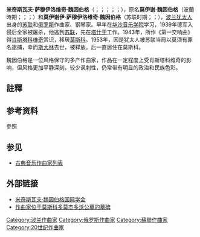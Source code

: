 {{noteTA
|G1=Music
|T=zh-cn:米奇斯瓦夫·魏因伯格; zh-tw:米奇斯瓦夫·范貝格; zh-hk:米奇斯瓦夫·韋恩堡
|1=zh-cn:魏因伯格; zh-tw:范貝格; zh-hk:韋恩堡
}}

{{Infobox classical
| 中文名       = 魏因伯格
| 画像         = Vainberg_photo.gif 
| 附注         =      
| 原文名       = Mieczysław Weinberg
| 国别         = 波兰→苏联→俄罗斯
| 出生名       = 莫伊谢·魏因伯格
| 出生日期     = {{birth date|1919|12|8}}
| 出生地       = {{flag|Second Polish Republic|1919|name=波兰}}[[华沙|华沙]]
| 逝世日期     = {{death date and age|1996|2|26|1919|12|8}}
| 逝世地       = {{flag|Russia}}[[莫斯科|莫斯科]]
| 所属时期     = 20世纪
| 所属乐派     =  
| 擅长作品类型 = 管弦乐，室内乐
| 代表作       = 22首交響曲，4首室樂交響曲，2首小交響曲，17首弦乐四重奏，6套歌劇，至少7首協奏曲
| 师从         = [[席曼诺夫斯基|席曼诺夫斯基]]
| 学生         = 
| 官方网站     = 
}}

'''米奇斯瓦夫·萨穆伊洛维奇·魏因伯格'''（{{lang-ru|Мечи́слав Самуи́лович Ва́йнберг|link=yes}}；{{lang-pl|Mieczysław Samuiłowicz Wajnberg}}；{{lang-yi|מעטשיסלאַװ סאַמואילאָװיטש װײַנבערג}}；{{lang-he|מייצ'יסלב סמואילוביץ' ויינברג}}；{{lang-de|Mieczysław Samuilowitsch Weinberg|link=yes}}{{NoteTag|在英文中，有很多时候被拼写为{{lang|en|Mieczysław Weinberg}}，名和姓回归了各自原本语言（波兰语和德语）的书面形式。}}；{{bd|1919年|12月8日|1996年|2月26日}}），原名'''莫伊谢·魏因伯格'''（波蘭時期；{{lang-pl|Mojsze Wajnberg|link=no}}；{{lang-yi|משה װײַנבערג|link=no}}；{{lang-ru|Мо́йше Ва́йнберг}}）和'''莫伊谢伊·萨穆伊洛维奇·魏因伯格'''（苏联时期；{{lang-ru|Моисе́й Самуи́лович Ва́йнберг}}；{{lang-pl|Moisiej Samuiłowicz Wajnberg|link=no}}），[[波兰犹太人历史|波兰犹太人]]出身的[[苏联|苏联]]和[[俄罗斯|俄罗斯]]作曲家、钢琴家。早年在[[华沙音乐学院|华沙音乐学院]]学习，1939年德军入侵后全家被屠杀，他逃到[[苏联|苏联]]，先在[[塔什干|塔什干]]工作。1943年，所作《第一交响曲》得[[肖斯塔科维奇|肖斯塔科维奇]]赏识，移居[[莫斯科|莫斯科]]。1953年，因是犹太人被苏联当局以莫须有罪名逮捕，幸而[[斯大林|斯大林]]去世，被释放。后一直居住在莫斯科。

魏因伯格是一位风格保守的多产作曲家，作品在一定程度上受肖斯塔科维奇的影响，但风格更加平静深刻，较少讽刺性，仍常带有明显的政治和民族色彩。

== 註釋 ==
{{NoteFoot}}

== 参考资料 ==
;參照
{{Reflist}}

== 参见 ==
{{portal|古典音樂}}
* [[古典音乐作曲家列表|古典音乐作曲家列表]]

== 外部链接 ==
* [http://www.weinbergsociety.com 米奇斯瓦夫·魏因伯格国际学会] {{Wayback|url=http://www.weinbergsociety.com/ |date=20210218090134 }}
* [http://bozaboza.narod.ru/vaynberg.html 作曲家位于莫斯科多莫杰多沃公墓的墓碑] {{Wayback|url=http://bozaboza.narod.ru/vaynberg.html |date=20200926092556 }}

{{Authority control}}

{{DEFAULTSORT:Weinberg, Mieczyslaw}}
[[Category:波兰作曲家|Category:波兰作曲家]]
[[Category:俄罗斯作曲家|Category:俄罗斯作曲家]]
[[Category:蘇聯作曲家|Category:蘇聯作曲家]]
[[Category:20世纪作曲家|Category:20世纪作曲家]]